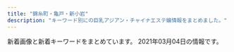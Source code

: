 ```yaml
---
title: "錦糸町・亀戸・新小岩"
description: "キーワード別にの巨乳アジアン・チャイナエステ嬢情報をまとめました。"
---
```


新着画像と新着キーワードをまとめています。
2021年03月04日の情報です。

<DmmAffiliateIns />
<KeywordTable
  shops={
    [
    {
        "url": "http://cherry-esthe.com/",
        "name": "Cherry",
        "keywords": {},
        "station": "JR\u9326\u7cf8\u753a\u99c5\u5357\u53e3",
        "img_links": [
            "http://dccompanyqoo10.cafe24.com/tiffany/images/top/store_bg.png",
            "http://dccompanyqoo10.cafe24.com/tiffany/images/store/store.png",
            "http://dccompanyqoo10.cafe24.com/tiffany/images/common/header.png"
        ]
    },
    {
        "station": "JR\u65b0\u5c0f\u5ca9\u99c5\u5317\u53e3",
        "keywords": {
            "87": 1,
            "C": 6,
            "88": 1,
            "85": 3,
            "86": 3
        },
        "url": "http://mori.me-es.com/",
        "img_links": [
            "http://mori.me-es.com/images/rec.jpg",
            "http://mori.me-es.com/images/index_10.jpg",
            "http://mori.me-es.com/images/index_28.jpg",
            "http://mori.me-es.com/girls/07.jpg",
            "http://mori.me-es.com/images/staff_15.jpg",
            "http://mori.me-es.com/images/index_15.jpg",
            "http://mori.me-es.com/images/index_12.jpg",
            "http://mori.me-es.com/girls/08a.jpg",
            "http://mori.me-es.com/images/index_19.jpg",
            "http://mori.me-es.com/images/index_06.jpg",
            "http://mori.me-es.com/images/index_18.jpg",
            "http://mori.me-es.com/images/index_17.jpg",
            "http://mori.me-es.com/images/index_26.jpg",
            "http://mori.me-es.com/images/index_24.jpg",
            "http://mori.me-es.com/girls/08.jpg",
            "http://mori.me-es.com/images/index_16.jpg",
            "http://mori.me-es.com/images/index_04.jpg",
            "http://mori.me-es.com/girls/00.jpg",
            "http://mori.me-es.com/images/index_13.jpg",
            "http://mori.me-es.com/images/index_22.jpg",
            "http://mori.me-es.com/images/index_07.jpg",
            "http://mori.me-es.com/images/index_29.jpg",
            "http://mori.me-es.com/images/index_30.jpg",
            "http://mori.me-es.com/girls/02.jpg",
            "http://mori.me-es.com/girls/03.jpg",
            "http://mori.me-es.com/images/rec_15.jpg",
            "http://mori.me-es.com/girls/06.jpg",
            "http://mori.me-es.com/images/info.jpg",
            "http://mori.me-es.com/images/index_05.jpg",
            "http://mori.me-es.com/images/info_15.jpg",
            "http://mori.me-es.com/images/index_03.jpg",
            "http://mori.me-es.com/images/index_21.jpg",
            "http://mori.me-es.com/images/sub_28.jpg",
            "http://mori.me-es.com/girls/04.jpg",
            "http://mori.me-es.com/images/index_20.jpg",
            "http://mori.me-es.com/images/index_01.jpg",
            "http://mori.me-es.com/images/index_25.jpg",
            "http://mori.me-es.com/images/index_02.jpg",
            "http://mori.me-es.com/images/index_09.jpg",
            "http://mori.me-es.com/images/index_08.jpg",
            "http://mori.me-es.com/girls/05.jpg",
            "http://mori.me-es.com/images/index_27.jpg",
            "http://mori.me-es.com/girls/01.jpg"
        ],
        "name": "\u68ee"
    },
    {
        "keywords": {
            "98": 2,
            "86": 2,
            "H": 2,
            "C": 12,
            "84": 2,
            "D": 4,
            "89": 6,
            "85": 4
        },
        "name": "\u96c5\u82b3",
        "url": "http://www.o-miyabi.com/",
        "img_links": [
            "http://www.o-miyabi.com/images/index_14.jpg",
            "http://www.o-miyabi.com/images/upload/thumb/51d074f8f9cdb905.jpg",
            "http://www.o-miyabi.com/s/images/pc.png",
            "http://www.o-miyabi.com/images/index_05.jpg",
            "http://www.o-miyabi.com/s/image/nav_cast.png",
            "http://www.o-miyabi.com/s/image/nav_topics.png",
            "http://www.o-miyabi.com/images/index_13.jpg",
            "http://www.o-miyabi.com/s/image/nav_top.png",
            "http://www.o-miyabi.com/s/image/nav_hotel.png",
            "http://www.o-miyabi.com/images/index_03.jpg",
            "http://www.o-miyabi.com/s/uploads/01.jpg",
            "http://www.o-miyabi.com/s/images/iphone.png",
            "http://www.o-miyabi.com/images/index_06.jpg",
            "http://www.o-miyabi.com/s/images/slider/3.jpg",
            "http://www.o-miyabi.com/s/images/service_07.png",
            "http://www.o-miyabi.com/s/images/slider/prev.png",
            "http://www.o-miyabi.com/girl/01.jpg",
            "http://www.o-miyabi.com/s/image/nav_manga.png",
            "http://www.o-miyabi.com/images/upload/thumb/928147996b3538a2.jpg",
            "http://www.o-miyabi.com/images/upload/thumb/db15ea2226867103.jpg",
            "http://www.o-miyabi.com/s/uploads/03.jpg",
            "http://www.o-miyabi.com/images/upload/thumb/6fceb6aef71115ac.jpg",
            "http://www.o-miyabi.com/s/uploads/07.jpg",
            "http://www.o-miyabi.com/images/index_16.jpg",
            "http://www.o-miyabi.com/s/images/t2.jpg",
            "http://www.o-miyabi.com/images/index_09.jpg",
            "http://www.o-miyabi.com/images/index_10.jpg",
            "http://www.o-miyabi.com/s/uploads/02.jpg",
            "http://www.o-miyabi.com/images/rec.jpg",
            "http://www.o-miyabi.com/s/images/t1.jpg",
            "http://www.o-miyabi.com/s/images/okubokomachi.jpg",
            "http://www.o-miyabi.com/s/uploads/04.jpg",
            "http://www.o-miyabi.com/s/image/nav_sys.png",
            "http://www.o-miyabi.com/images/index_19.jpg",
            "http://www.o-miyabi.com/images/movie_09.jpg",
            "http://www.o-miyabi.com/images/upload/thumb/e12bb065f2380463.jpg",
            "http://www.o-miyabi.com/s/uploads/06.jpg",
            "http://www.o-miyabi.com/s/images/service_03.png",
            "http://www.o-miyabi.com/images/upload/thumb/7713de024ddc43e7.jpg",
            "http://www.o-miyabi.com/s/images/slider/2.jpg",
            "http://www.o-miyabi.com/images/rec_09.jpg",
            "http://www.o-miyabi.com/s/images/slider/next.png",
            "http://www.o-miyabi.com/s/images/slider/1.jpg",
            "http://www.o-miyabi.com/s/images/tel.png",
            "http://www.o-miyabi.com/s/images/top_2.jpg",
            "http://www.o-miyabi.com/s/images/t3.jpg",
            "http://www.o-miyabi.com/images/index_18.jpg",
            "http://www.o-miyabi.com/images/upload/thumb/04d21d82d11bc049.jpg",
            "http://www.o-miyabi.com/s/images/service_01.png",
            "http://www.o-miyabi.com/images/index_04.jpg",
            "http://www.o-miyabi.com/images/index_02.jpg",
            "http://www.o-miyabi.com/s/uploads/08.jpg",
            "http://www.o-miyabi.com/images/info_09.jpg",
            "http://www.o-miyabi.com/images/upload/thumb/57af63e7ff71466b.jpg",
            "http://www.o-miyabi.com/images/index_01.jpg",
            "http://www.o-miyabi.com/images/upload/thumb/0dc07af1006255fa.jpg",
            "http://www.o-miyabi.com/images/upload/thumb/6d7987cae648e809.jpg",
            "http://www.o-miyabi.com/images/upload/thumb/301c9a35b11a384f.jpg",
            "http://www.o-miyabi.com/images/upload/thumb/1a8371be7358f1df.jpg",
            "http://www.o-miyabi.com/images/staff_09.jpg",
            "http://www.o-miyabi.com/images/info_02.jpg",
            "http://www.o-miyabi.com/images/upload/thumb/72ffa1fb925d394b.jpg",
            "http://www.o-miyabi.com/images/info.jpg",
            "http://www.o-miyabi.com/images/index_07.jpg",
            "http://www.o-miyabi.com/images/upload/thumb/0981f77ac0a1e07f.jpg"
        ],
        "station": "JR\u65b0\u5c0f\u5ca9\u99c5\u5357\u53e3"
    },
    {
        "keywords": {},
        "url": "http://k-yorocobi.com/",
        "station": "JR\u9326\u7cf8\u753a\u99c5\u5317\u53e3",
        "img_links": [
            "http://k-yorocobi.com/images/bar-staff.png",
            "http://k-yorocobi.com/images/b-tel.png",
            "http://k-yorocobi.com/images/b-movie.png",
            "http://k-yorocobi.com/images/b-mobile.png",
            "http://k-yorocobi.com/images/footer.png",
            "http://k-yorocobi.com/images/bar-interior.png",
            "http://k-yorocobi.com/staff/s-tika.jpg",
            "http://k-yorocobi.com/images/bar-cam.png",
            "http://k-yorocobi.com/staff/s-yuyu.jpg",
            "http://k-yorocobi.com/pic/pic2.jpg",
            "http://k-yorocobi.com/images/bar-news.png",
            "http://k-yorocobi.com/images/c-interior.png",
            "http://k-yorocobi.com/images/b-awaawa.png",
            "http://k-yorocobi.com/images/c-top.png",
            "http://k-yorocobi.com/images/bill.jpg",
            "http://k-yorocobi.com/staff/s-rina.jpg",
            "http://k-yorocobi.com/pic/pic3.jpg",
            "http://k-yorocobi.com/images/c-staff.png",
            "http://k-yorocobi.com/pic/pic4.jpg",
            "http://k-yorocobi.com/images/bar-pickup.png",
            "http://k-yorocobi.com/staff/s-emi.jpg",
            "http://k-yorocobi.com/pic/pic1.jpg"
        ],
        "name": "\u3088\u308d\u3053\u3073"
    },
    {
        "img_links": [
            "https://doraimon.tyo.cm/images/s_face.jpg",
            "https://doraimon.tyo.cm/images/staff_line.jpg",
            "https://doraimon.tyo.cm/photos/sites/32/2021/03/2021030207304993.jpg",
            "https://doraimon.tyo.cm/images/mobile.jpg",
            "https://doraimon.tyo.cm/photos/sites/32/2021/03/2021030207305994.jpg",
            "https://doraimon.tyo.cm/photos/sites/32/2021/03/2021030207310114.jpg",
            "https://doraimon.tyo.cm/images/top.jpg",
            "https://doraimon.tyo.cm/images/s_news.jpg",
            "https://doraimon.tyo.cm/photos/sites/32/2021/03/2021030207304862.jpg",
            "https://doraimon.tyo.cm/images/link.jpg"
        ],
        "station": "JR\u4e80\u6238\u99c5\u5317\u53e3",
        "keywords": {
            "85": 2,
            "D": 4,
            "86": 2
        },
        "name": "\u30c9\u30e9\u3048\u3082\u3093",
        "url": "https://doraimon.tyo.cm/"
    },
    {
        "url": "http://nanaesute.pw/",
        "name": "\u306a\u306a",
        "station": "JR\u9326\u7cf8\u753a\u99c5",
        "keywords": {
            "C": 7
        },
        "img_links": [
            "http://nanaesute.pw/images/top_bn2.jpg",
            "http://nanaesute.pw/images/side3.png",
            "http://nanaesute.pw/images/top_bn1.jpg",
            "http://nanaesute.pw/images/flash1.jpg",
            "http://nanaesute.pw/images/g3.jpg",
            "http://nanaesute.pw/images/g1.jpg",
            "http://nanaesute.pw/images/top.png",
            "http://nanaesute.pw/images/flash.jpg"
        ]
    },
    {
        "img_links": [
            "http://www.hu-wa.work/images/tel.jpg",
            "http://www.hu-wa.work/images/sys.png",
            "http://www.hu-wa.work/img/miho1.jpg",
            "http://www.hu-wa.work/images/3.png",
            "http://www.hu-wa.work/images/interior_t.jpg",
            "http://www.hu-wa.work/images/staff_t.jpg",
            "http://www.hu-wa.work/images/s1.png",
            "http://www.hu-wa.work/img/ayumi1.jpg",
            "http://www.hu-wa.work/staff/maya.jpg",
            "http://www.hu-wa.work/images/ta.jpg",
            "http://www.hu-wa.work/images/2.png",
            "http://www.hu-wa.work/staff/ayumi.jpg",
            "http://www.hu-wa.work/img/miki1.jpg",
            "http://www.hu-wa.work/images/head.jpg",
            "http://www.hu-wa.work/img/yuna1.jpg",
            "http://www.hu-wa.work/images/int2.png",
            "http://www.hu-wa.work/images/news.png",
            "http://www.hu-wa.work/staff/kaori.jpg",
            "http://www.hu-wa.work/images/1.png",
            "http://www.hu-wa.work/staff/miho.jpg",
            "http://www.hu-wa.work/img/kaori1.jpg",
            "http://www.hu-wa.work/images/int1.png",
            "http://www.hu-wa.work/images/5.png",
            "http://www.hu-wa.work/staff/miki.jpg",
            "http://www.hu-wa.work/images/6.png",
            "http://www.hu-wa.work/img/maya1.jpg",
            "http://www.hu-wa.work/staff/yuna.jpg",
            "http://www.hu-wa.work/images/4.png"
        ],
        "name": "Angel\u2019s Smile",
        "keywords": {},
        "station": "JR\u5c0f\u5ca9\u99c5\u5357\u53e3",
        "url": "http://www.hu-wa.work/"
    },
    {
        "station": "\u9752\u7825\u99c5A2\u51fa\u53e3",
        "img_links": [
            "http://shizuku2009.com/images/staff_12.jpg",
            "http://shizuku2009.com/images/index_15.jpg",
            "http://shizuku2009.com/staff/4/1.jpg",
            "http://shizuku2009.com/images/service_13.jpg",
            "http://shizuku2009.com/images/index_06.jpg",
            "http://shizuku2009.com/images/index_20.jpg",
            "http://shizuku2009.com/staff/1/1.jpg",
            "http://shizuku2009.com/images/staff_15.jpg",
            "http://shizuku2009.com/staff/5/1.jpg",
            "http://shizuku2009.com/images/index_07.jpg",
            "http://shizuku2009.com/images/index_02.jpg",
            "http://shizuku2009.com/staff/6/1.jpg",
            "http://shizuku2009.com/images/index_19.jpg",
            "http://shizuku2009.com/images/index_14.jpg",
            "http://shizuku2009.com/images/index_05.jpg",
            "http://shizuku2009.com/images/index_04.jpg",
            "http://shizuku2009.com/images/index_17.jpg",
            "http://shizuku2009.com/images/index_08.jpg",
            "http://shizuku2009.com/staff/2/1.jpg",
            "http://shizuku2009.com/images/index_10.jpg",
            "http://shizuku2009.com/staff/3/1.jpg",
            "http://shizuku2009.com/images/index_09.jpg",
            "http://shizuku2009.com/images/index_13.jpg"
        ],
        "url": "http://shizuku2009.com/",
        "keywords": {},
        "name": "\u79cb"
    },
    {
        "station": "JR\u4e80\u6238\u99c5\u6771\u53e3",
        "img_links": [
            "http://mirage.sweet-relaxation.com/img/cast/yumi-02.jpg",
            "http://mirage.sweet-relaxation.com/img/cast/miya-03.jpg",
            "http://mirage.sweet-relaxation.com/img/cast/yaya-02.jpg",
            "http://mirage.sweet-relaxation.com/img/cast/yaya-03.jpg",
            "http://mirage.sweet-relaxation.com/img/cast/eri-01.jpg",
            "http://mirage.sweet-relaxation.com/img/cast/olive-02.jpg",
            "http://mirage.sweet-relaxation.com/img/cast/nina-03.jpg",
            "http://mirage.sweet-relaxation.com/img/cast/key-01.jpg",
            "http://mirage.sweet-relaxation.com/img/cast/ran-01.jpg",
            "http://mirage.sweet-relaxation.com/img/interior/corridor-1.jpg",
            "http://mirage.sweet-relaxation.com/img/cast/ran-03.jpg",
            "http://mirage.sweet-relaxation.com/img/cast/eri-02.jpg",
            "http://mirage.sweet-relaxation.com/img/cast/olive-03.jpg",
            "http://mirage.sweet-relaxation.com/img/cast/nanar-01.jpg",
            "http://mirage.sweet-relaxation.com/img/cast/miya-01.jpg",
            "http://mirage.sweet-relaxation.com/img/cast/key-03.jpg",
            "http://mirage.sweet-relaxation.com/img/cast/nina-01.jpg",
            "http://mirage.sweet-relaxation.com/img/cast/key-02.jpg",
            "http://mirage.sweet-relaxation.com/img/cast/nina-02.jpg",
            "http://mirage.sweet-relaxation.com/img/cast/nanar-02.jpg",
            "http://mirage.sweet-relaxation.com/img/cast/yaya-01.jpg",
            "http://mirage.sweet-relaxation.com/img/cast/eri-03.jpg",
            "http://mirage.sweet-relaxation.com/img/cast/miya-02.jpg",
            "http://mirage.sweet-relaxation.com/img/cast/nanar-03.jpg",
            "http://mirage.sweet-relaxation.com/img/cast/yumi-01.jpg",
            "http://mirage.sweet-relaxation.com/img/cast/ran-02.jpg",
            "http://mirage.sweet-relaxation.com/img/cast/yumi-03.jpg",
            "http://mirage.sweet-relaxation.com/img/cast/olive-01.jpg"
        ],
        "name": "Mirage\uff5e\u30df\u30e9\u30fc\u30b8\u30e5\uff5e",
        "keywords": {},
        "url": "http://mirage.sweet-relaxation.com/"
    },
    {
        "station": "JR\u9326\u7cf8\u753a\u99c5\u5357\u53e3",
        "keywords": {},
        "url": "http://www.es-raku.link/",
        "img_links": [
            "http://www.es-raku.link/images/int2.png",
            "http://www.es-raku.link/img/ruru1.jpg",
            "http://www.es-raku.link/images/3.jpg",
            "http://www.es-raku.link/images/8.jpg",
            "http://www.es-raku.link/img/kaori1.jpg",
            "http://www.es-raku.link/images/list.jpg",
            "http://www.es-raku.link/images/tel.jpg",
            "http://www.es-raku.link/images/news.jpg",
            "http://www.es-raku.link/images/sys1.jpg",
            "http://www.es-raku.link/images/2.jpg",
            "http://www.es-raku.link/staff/ayaka.jpg",
            "http://www.es-raku.link/img/lucky1.jpg",
            "http://www.es-raku.link/staff/yuki.jpg",
            "http://www.es-raku.link/staff/kaori.jpg",
            "http://www.es-raku.link/staff/ruru.jpg",
            "http://www.es-raku.link/images/int1.png",
            "http://www.es-raku.link/images/menu/interior.png",
            "http://www.es-raku.link/images/r2.jpg",
            "http://www.es-raku.link/staff/mai.jpg",
            "http://www.es-raku.link/images/menu/top.png",
            "http://www.es-raku.link/images/1.jpg",
            "http://www.es-raku.link/staff/lucky.jpg",
            "http://www.es-raku.link/images/r1.jpg",
            "http://www.es-raku.link/images/6.jpg",
            "http://www.es-raku.link/img/yuki1.jpg",
            "http://www.es-raku.link/images/interior_t.png",
            "http://www.es-raku.link/img/riri1.jpg",
            "http://www.es-raku.link/images/line.png",
            "http://www.es-raku.link/images/mobile.jpg",
            "http://www.es-raku.link/images/9.jpg",
            "http://www.es-raku.link/images/staff_t.png",
            "http://www.es-raku.link/img/mai1.jpg",
            "http://www.es-raku.link/img/ayaka1.jpg",
            "http://www.es-raku.link/images/7.jpg",
            "http://www.es-raku.link/images/menu/staff.png",
            "http://www.es-raku.link/images/head.png",
            "http://www.es-raku.link/images/rtel.jpg",
            "http://www.es-raku.link/staff/riri.jpg"
        ],
        "name": "Lucky\uff5e\u30e9\u30c3\u30ad\u30fc\uff5e"
    },
    {
        "keywords": {
            "E": 18,
            "G": 9
        },
        "station": "JR\u5c0f\u5ca9\u99c5\u5317\u53e3",
        "name": "\u4e00\u6642",
        "img_links": [
            "http://biwert.xyz/templets/default/picture/staff_t.jpg",
            "http://biwert.xyz/templets/default/picture/head.jpg",
            "http://biwert.xyz/uploads/allimg/180620/1-1P6201013133b.jpg",
            "http://biwert.xyz/uploads/201003/1-2010031G3421X.jpg",
            "http://biwert.xyz/uploads/201006/1-2010061A941445.jpg",
            "http://biwert.xyz/templets/default/picture/rec1.png",
            "http://biwert.xyz/uploads/201003/1-2010031G35C32.jpg",
            "http://biwert.xyz/uploads/201006/1-2010061F032C0.jpg",
            "http://biwert.xyz/uploads/201109/1-201109141105216.jpg",
            "http://biwert.xyz/uploads/201007/1-20100G4464b26.jpg",
            "http://biwert.xyz/uploads/180620/1-1P62010193X63.jpg",
            "http://biwert.xyz/uploads/180620/1-1P620101629244.png",
            "http://biwert.xyz/images/1-1P621101232H4.png",
            "http://biwert.xyz/templets/default/picture/news.jpg",
            "http://biwert.xyz/templets/default/picture/interior_t.jpg",
            "http://biwert.xyz/uploads/allimg/180620/1-1P620101640O8.png",
            "http://biwert.xyz/uploads/201003/1-2010031G415110.jpg",
            "http://biwert.xyz/uploads/201003/1-2010031G432629.jpg",
            "http://biwert.xyz/uploads/180620/1-1P62010154K00.png"
        ],
        "url": "http://biwert.xyz/"
    },
    {
        "name": "\u5343\u693f",
        "url": "http://sentsubaki.asia/",
        "keywords": {},
        "img_links": [
            "http://sentsubaki.asia/img/cast/yuyu-04.jpg",
            "http://sentsubaki.asia/img/cast/miki-02.jpg",
            "http://sentsubaki.asia/img/btn_interior.png",
            "http://sentsubaki.asia/img/cast/momo-02.jpg",
            "http://sentsubaki.asia/img/cast/aya-03.jpg",
            "http://sentsubaki.asia/img/cast/nina-03.jpg",
            "http://sentsubaki.asia/img/cast/momo-03.jpg",
            "http://sentsubaki.asia/img/cast/yuyu-02.jpg",
            "http://sentsubaki.asia/img/cast/yumi-03.jpg",
            "http://sentsubaki.asia/img/interior/lobby-1.jpg",
            "http://sentsubaki.asia/img/coupon_special.png",
            "http://sentsubaki.asia/img/cast/yuyu-01.jpg",
            "http://sentsubaki.asia/img/cast/momo-04.jpg",
            "http://sentsubaki.asia/img/cast/miki-03.jpg",
            "http://sentsubaki.asia/img/cast/aya-01.jpg",
            "http://sentsubaki.asia/img/cast/aya-04.jpg",
            "http://sentsubaki.asia/img/btn_top.png",
            "http://sentsubaki.asia/img/cast/miki-04.jpg",
            "http://sentsubaki.asia/img/cast/you-02.jpg",
            "http://sentsubaki.asia/img/cast/yumi-02.jpg",
            "http://sentsubaki.asia/img/interior/lobby-2.jpg",
            "http://sentsubaki.asia/img/btn_twitter.png",
            "http://sentsubaki.asia/img/btn_cast.png",
            "http://sentsubaki.asia/img/cast/momo-01.jpg",
            "http://sentsubaki.asia/img/cast/you-03.jpg",
            "http://sentsubaki.asia/img/cast/nina-04.jpg",
            "http://sentsubaki.asia/img/head_tel.png",
            "http://sentsubaki.asia/img/cast/yumi-04.jpg",
            "http://sentsubaki.asia/img/cast/you-01.jpg",
            "http://sentsubaki.asia/img/cast/miki-01.jpg",
            "http://sentsubaki.asia/img/head_time.png",
            "http://sentsubaki.asia/img/cast/you-04.jpg"
        ],
        "station": "JR\u4e80\u6238\u99c5\u6771\u53e3"
    },
    {
        "url": "http://yousei.xyz/",
        "station": "JR\u4e80\u6238\u99c5\u6771\u53e3",
        "name": "Remoon",
        "img_links": [
            "http://yousei.xyz/images/g1.jpg",
            "http://yousei.xyz/images/g6.jpg",
            "http://yousei.xyz/images/mob.png",
            "http://yousei.xyz/images/g2.jpg",
            "http://yousei.xyz/images/r2.jpg",
            "http://yousei.xyz/images/g4.jpg",
            "http://yousei.xyz/images/g3.jpg",
            "http://yousei.xyz/images/mobile.jpg",
            "http://yousei.xyz/images/g5.jpg",
            "http://yousei.xyz/images/r3.jpg",
            "http://yousei.xyz/images/recuit.jpg",
            "http://yousei.xyz/images/top.png",
            "http://yousei.xyz/images/r1.jpg",
            "http://yousei.xyz/images/r4.jpg"
        ],
        "keywords": {}
    },
    {
        "name": "\u3042\u3044\u3053",
        "img_links": [
            "http://www.aierwtbn.xyz/uploads/210223/1-210223145F5H5.jpg",
            "http://www.aierwtbn.xyz/uploads/210223/1-210223145I5F4.jpg",
            "http://www.aierwtbn.xyz/picture/top.png",
            "http://www.aierwtbn.xyz/picture/news.png",
            "http://www.aierwtbn.xyz/uploads/210223/1-210223145K0W7.jpg",
            "http://www.aierwtbn.xyz/picture/end.png",
            "http://www.aierwtbn.xyz/picture/r5.jpg",
            "http://www.aierwtbn.xyz/picture/bj2.jpg",
            "http://www.aierwtbn.xyz/picture/r1.jpg",
            "http://www.aierwtbn.xyz/picture/r3.jpg",
            "http://www.aierwtbn.xyz/picture/r2.jpg",
            "http://www.aierwtbn.xyz/picture/pick.png",
            "http://www.aierwtbn.xyz/uploads/210223/1-210223145H63H.jpg",
            "http://www.aierwtbn.xyz/uploads/210223/1-210223145G3595.jpg",
            "http://www.aierwtbn.xyz/uploads/210223/1-210223145KR53.jpg",
            "http://www.aierwtbn.xyz/picture/face.png",
            "http://www.aierwtbn.xyz/picture/r4.jpg",
            "http://www.aierwtbn.xyz/picture/s_staff.jpg"
        ],
        "station": "JR\u5c0f\u5ca9\u99c5",
        "url": "http://www.aierwtbn.xyz/",
        "keywords": {
            "86": 3,
            "D": 3
        }
    },
    {
        "img_links": [
            "http://www.sh-yuki.work/uploads/190105/1-1Z1051440193X.jpg",
            "http://www.sh-yuki.work/images/mobile.jpg",
            "http://www.sh-yuki.work/uploads/200713/1-200G3110344421.jpg",
            "http://www.sh-yuki.work/uploads/191227/1-19122F93911958.jpg",
            "http://www.sh-yuki.work/uploads/200618/1-20061Q633094V.jpg",
            "http://www.sh-yuki.work/images/room1.jpg",
            "http://www.sh-yuki.work/images/top.png",
            "http://www.sh-yuki.work/uploads/201214/1-20121416231WV.jpg",
            "http://www.sh-yuki.work/uploads/200620/1-20062015425B54.jpg",
            "http://www.sh-yuki.work/uploads/201215/1-201215145200113.jpg",
            "http://www.sh-yuki.work/uploads/190105/1-1Z105143940E6.jpg",
            "http://www.sh-yuki.work/images/s_news.jpg",
            "http://www.sh-yuki.work/uploads/190105/1-1Z105143R9539.jpg",
            "http://www.sh-yuki.work/images/room3.jpg",
            "http://www.sh-yuki.work/uploads/200218/1-20021Q3591A57.jpg",
            "http://www.sh-yuki.work/uploads/191221/1-191221111A3123.jpg",
            "http://www.sh-yuki.work/uploads/191021/1-19102116361I39.jpg",
            "http://www.sh-yuki.work/uploads/200127/1-20012G02404310.jpg",
            "http://www.sh-yuki.work/images/lanmu5.jpg",
            "http://www.sh-yuki.work/uploads/191227/1-19122F94110460.jpg",
            "http://www.sh-yuki.work/images/nbj2.jpg",
            "http://www.sh-yuki.work/images/lanmu3.jpg",
            "http://www.sh-yuki.work/uploads/190105/1-1Z105143921224.jpg",
            "http://www.sh-yuki.work/uploads/190110/1-1Z110093529363.png",
            "http://www.sh-yuki.work/uploads/200110/1-20011013245Y49.jpg",
            "http://www.sh-yuki.work/uploads/200218/1-20021Q359301Q.jpg",
            "http://www.sh-yuki.work/uploads/191028/1-19102Q03S5a4.jpg",
            "http://www.sh-yuki.work/uploads/200620/1-200620154311K4.jpg",
            "http://www.sh-yuki.work/uploads/201215/1-201215145153M4.jpg",
            "http://www.sh-yuki.work/uploads/200713/1-200G3125135C2.jpg",
            "http://www.sh-yuki.work/images/s_staff.jpg",
            "http://www.sh-yuki.work/uploads/191104/1-1911041I124915.jpg",
            "http://www.sh-yuki.work/uploads/200618/1-20061Q6342Y06.jpg",
            "http://www.sh-yuki.work/uploads/191202/1-191202154021200.jpg",
            "http://www.sh-yuki.work/images/end.png",
            "http://www.sh-yuki.work/images/lanmu4.jpg",
            "http://www.sh-yuki.work/images/lanmu2.jpg",
            "http://www.sh-yuki.work/uploads/201214/1-201214162100347.jpg",
            "http://www.sh-yuki.work/images/1.jpg",
            "http://www.sh-yuki.work/uploads/210216/1-210216154459443.jpg",
            "http://www.sh-yuki.work/images/room2.jpg",
            "http://www.sh-yuki.work/uploads/191006/1-191006105IM24.jpg",
            "http://www.sh-yuki.work/uploads/191006/1-191006105P61Z.jpg",
            "http://www.sh-yuki.work/uploads/210216/1-210216154445506.jpg",
            "http://www.sh-yuki.work/images/room4.jpg"
        ],
        "name": "\u3086\u304d",
        "keywords": {
            "89": 2,
            "86": 14,
            "88": 1,
            "D": 17
        },
        "url": "http://www.sh-yuki.work/",
        "station": "JR\u5c0f\u5ca9\u99c5\u5317\u53e3"
    },
    {
        "img_links": [
            "http://miyabi-aroma.xyz/images/index-rose_13.png",
            "http://miyabi-aroma.xyz/images/index-rose_09.png",
            "http://miyabi-aroma.xyz/images/nav/nav-info.jpg",
            "http://miyabi-aroma.xyz/images/index-rose_04.png",
            "http://miyabi-aroma.xyz/images/shishu/se2.jpg",
            "http://miyabi-aroma.xyz/images/nav/nav-staff.jpg",
            "http://miyabi-aroma.xyz/images/staff/3/ami2.jpg",
            "http://miyabi-aroma.xyz/images/staff/3/ami.jpg",
            "http://miyabi-aroma.xyz/images/1801706901.jpg",
            "http://miyabi-aroma.xyz/images/nav/nav-sys.jpg",
            "http://miyabi-aroma.xyz/images/staff/3/yaya2.jpg",
            "http://miyabi-aroma.xyz/images/staff/3/miya2.jpg",
            "http://miyabi-aroma.xyz/images/staff/3/miya.jpg",
            "http://miyabi-aroma.xyz/images/staff/3/yami.jpg",
            "http://miyabi-aroma.xyz/images/index-rose_07.png",
            "http://miyabi-aroma.xyz/images/staff/3/kiki.jpg",
            "http://miyabi-aroma.xyz/images/staff/3/kiki2.jpg",
            "http://miyabi-aroma.xyz/images/staff/3/rina2.jpg",
            "http://miyabi-aroma.xyz/images/staff/3/yaya1.jpg",
            "http://miyabi-aroma.xyz/images/3/2.jpg",
            "http://miyabi-aroma.xyz/images/3/1.jpg",
            "http://miyabi-aroma.xyz/images/index-rose_02.png",
            "http://miyabi-aroma.xyz/images/staff/3/rina.jpg",
            "http://miyabi-aroma.xyz/images/shishu/se1.jpg",
            "http://miyabi-aroma.xyz/images/11.png",
            "http://miyabi-aroma.xyz/images/nav/nav-job.jpg"
        ],
        "url": "http://miyabi-aroma.xyz/",
        "keywords": {
            "C": 7
        },
        "station": "JR\u4e80\u6238\u99c5\u6771\u53e3",
        "name": "\u685c"
    },
    {
        "keywords": {
            "C": 70,
            "88": 14,
            "83": 14,
            "E": 14,
            "92": 14,
            "85": 98,
            "86": 28,
            "D": 126,
            "87": 28,
            "89": 14
        },
        "url": "https://kinshicho-mensesthe.net/",
        "name": "KIRARA",
        "station": "JR\u9326\u7cf8\u753a\u99c5\u5317\u53e3",
        "img_links": [
            "https://kinshicho-mensesthe.net/images/main1.jpg",
            "https://kinshicho-mensesthe.net/staff2/kiki-s1.jpg",
            "https://kinshicho-mensesthe.net/room/5-l.jpg",
            "https://kinshicho-mensesthe.net/staff2/yumi-s1.jpg",
            "https://kinshicho-mensesthe.net/staff2/sakura-l2.jpg",
            "https://kinshicho-mensesthe.net/room/2-l.jpg",
            "https://kinshicho-mensesthe.net/images/camp.png",
            "https://kinshicho-mensesthe.net/staff2/kiki-l1.jpg",
            "https://kinshicho-mensesthe.net/button/staff.png",
            "https://kinshicho-mensesthe.net/mens-esthe-massage/2020/01/22/yuki-s1.jpg",
            "https://kinshicho-mensesthe.net/room/esthe2.jpg",
            "https://kinshicho-mensesthe.net/staff2/saki-l1.jpg",
            "https://kinshicho-mensesthe.net/images/flower.png",
            "https://kinshicho-mensesthe.net/mens-esthe-massage/2020/02/06/sora-s1.jpg",
            "https://kinshicho-mensesthe.net/room/6-l.jpg",
            "https://kinshicho-mensesthe.net/images/footer-l.png",
            "https://kinshicho-mensesthe.net/images/qrcode.png",
            "https://kinshicho-mensesthe.net/staff2/sakura-s2.jpg",
            "https://kinshicho-mensesthe.net/staff2/sora-s1.jpg",
            "https://kinshicho-mensesthe.net/staff2/mai-l1.jpg",
            "https://kinshicho-mensesthe.net/room/3-l.jpg",
            "https://kinshicho-mensesthe.net/room/2-s.jpg",
            "https://kinshicho-mensesthe.net/staff2/rui-s1.jpg",
            "https://kinshicho-mensesthe.net/staff2/rika-l1.jpg",
            "https://kinshicho-mensesthe.net/images/main-sp.jpg",
            "https://kinshicho-mensesthe.net/staff2/yumi-l1.jpg",
            "https://kinshicho-mensesthe.net/staff2/yuka-s1.jpg",
            "https://kinshicho-mensesthe.net/staff2/sora-l1.jpg",
            "https://kinshicho-mensesthe.net/staff2/satomi-s1.jpg",
            "https://kinshicho-mensesthe.net/room/3-s.jpg",
            "https://kinshicho-mensesthe.net/staff2/yuki-s1.jpg",
            "https://kinshicho-mensesthe.net/room/6-s.jpg",
            "https://kinshicho-mensesthe.net/room/esthe3.jpg",
            "https://kinshicho-mensesthe.net/staff2/haruka-s1.jpg",
            "https://kinshicho-mensesthe.net/staff2/sera-s1.jpg",
            "https://kinshicho-mensesthe.net/images/header3.png",
            "https://kinshicho-mensesthe.net/mens-esthe-massage/2020/10/17/moe-s1.jpg",
            "https://kinshicho-mensesthe.net/staff2/sera-l1.jpg",
            "https://kinshicho-mensesthe.net/staff2/rika-s1.jpg",
            "https://kinshicho-mensesthe.net/images/footer-r.png",
            "https://kinshicho-mensesthe.net/staff2/haruka-l1.jpg",
            "https://kinshicho-mensesthe.net/button/blog.png",
            "https://kinshicho-mensesthe.net/staff2/mai-s1.jpg",
            "https://kinshicho-mensesthe.net/staff2/yuki-l1.jpg",
            "https://kinshicho-mensesthe.net/staff2/kokomi-l1.jpg",
            "https://kinshicho-mensesthe.net/room/1-l.jpg",
            "https://kinshicho-mensesthe.net/room/esthe1.jpg",
            "https://kinshicho-mensesthe.net/room/5-s.jpg",
            "https://kinshicho-mensesthe.net/button/home.png",
            "https://kinshicho-mensesthe.net/room/4-s.jpg",
            "https://kinshicho-mensesthe.net/images/clear.png",
            "https://kinshicho-mensesthe.net/room/4-l.jpg",
            "https://kinshicho-mensesthe.net/staff2/rui-l1.jpg",
            "https://kinshicho-mensesthe.net/staff2/kokomi-s1.jpg",
            "https://kinshicho-mensesthe.net/mens-esthe-massage/2020/02/06/satomi-s1.jpg",
            "https://kinshicho-mensesthe.net/staff2/satomi-l1.jpg",
            "https://kinshicho-mensesthe.net/room/1-s.jpg",
            "https://kinshicho-mensesthe.net/staff2/moe-s1.jpg",
            "https://kinshicho-mensesthe.net/staff2/saki-s1.jpg"
        ]
    },
    {
        "station": "JR\u9326\u7cf8\u753a\u99c5\u5317\u53e3",
        "url": "http://kinshicho-es.xyz/",
        "keywords": {
            "C": 7
        },
        "name": "\u30b9\u30c1\u30e5\u30ef\u306e\u30b9\u30de\u30a4\u30eb",
        "img_links": [
            "http://kinshicho-es.xyz/images/news-tit1.jpg",
            "http://kinshicho-es.xyz/images/b2.jpg",
            "http://kinshicho-es.xyz/images/g5.jpg",
            "http://kinshicho-es.xyz/images/left1_2_02.jpg",
            "http://kinshicho-es.xyz/images/r1.jpg",
            "http://kinshicho-es.xyz/images/r3.jpg",
            "http://kinshicho-es.xyz/images/g51.jpg",
            "http://kinshicho-es.xyz/images/r4.jpg",
            "http://kinshicho-es.xyz/images/top.jpg",
            "http://kinshicho-es.xyz/images/r2.jpg",
            "http://kinshicho-es.xyz/images/g3.jpg",
            "http://kinshicho-es.xyz/images/kanban.jpg",
            "http://kinshicho-es.xyz/images/top1.jpg",
            "http://kinshicho-es.xyz/images/g0.jpg",
            "http://kinshicho-es.xyz/images/g2.jpg",
            "http://kinshicho-es.xyz/images/g41.jpg",
            "http://kinshicho-es.xyz/images/b1.jpg"
        ]
    },
    {
        "station": "JR\u4e80\u6238\u99c5\u5317\u53e3",
        "name": "\u685c\u82b1",
        "img_links": [
            "http://yukinosakura.a2.webnavi.work/upload/sites/72/2020/04/2020040708052434.jpg",
            "http://yukinosakura.tyo.cm/images/room3.jpg",
            "http://yukinosakura.a2.webnavi.work/upload/sites/72/2020/04/2020040708052118.jpg",
            "http://yukinosakura.tyo.cm/images/room4.jpg",
            "http://yukinosakura.tyo.cm/images/room2.jpg",
            "http://yukinosakura.tyo.cm/images/s_staff.jpg",
            "http://yukinosakura.tyo.cm/images/s_news.jpg",
            "http://yukinosakura.a2.webnavi.work/upload/sites/72/2020/04/2020040708052353.jpg",
            "http://yukinosakura.tyo.cm/images/top.jpg",
            "http://yukinosakura.tyo.cm/images/s_shedule.jpg",
            "http://yukinosakura.a2.webnavi.work/upload/sites/72/2020/04/2020040708052241.jpg",
            "http://yukinosakura.tyo.cm/images/room1.jpg",
            "http://yukinosakura.tyo.cm/images/mobile.jpg",
            "http://yukinosakura.a2.webnavi.work/upload/sites/72/2020/04/2020040708052456.jpg"
        ],
        "url": "http://yukinosakura.tyo.cm/",
        "keywords": {
            "C": 18,
            "83": 6,
            "D": 24,
            "85": 12,
            "86": 12
        }
    },
    {
        "keywords": {
            "C": 20
        },
        "station": "JR\u9326\u7cf8\u753a\u5357\u53e3",
        "url": "http://harunohana.jpest.net/",
        "name": "\u6625\u306e\u82b1",
        "img_links": [
            "http://harunohana.jpest.net/uploads//sites/38/elementor/thumbs/g3-p3mbdh0sfjb37s5dl0oi5txkdr5uasv3te8udptyvk.jpg",
            "http://harunohana.jpest.net/uploads//sites/38/2021/03/g3.jpg",
            "http://harunohana.jpest.net/uploads//sites/38/elementor/thumbs/g4-p3mbec1gp2hjuwwbjw36y43rzgwycta8xnrv7ujz68.jpg",
            "http://harunohana.jpest.net/uploads//sites/38/elementor/thumbs/c2-p3a4by12f8z2t2xevpk9bl2sc3r4fedekxsoykr020.jpg",
            "http://harunohana.jpest.net/uploads//sites/38/2021/02/c3.jpg",
            "http://harunohana.jpest.net/uploads//sites/38/2021/02/tel_top.png",
            "http://harunohana.jpest.net/uploads//sites/38/2021/02/c4.jpg",
            "http://harunohana.jpest.net/uploads//sites/38/elementor/thumbs/c3-p3a4c1sf6l483iry9r6rlk4mpn8la6sbxgemvolfd4.jpg",
            "http://harunohana.jpest.net/uploads//sites/38/2021/02/c2.jpg",
            "http://harunohana.jpest.net/uploads//sites/38/elementor/thumbs/g2-p3mbcgd30zwwmzmmj2u1yl6l7q6iyltkocswnxcbm8.jpg",
            "http://harunohana.jpest.net/uploads//sites/38/2021/02/mobile.jpg",
            "http://harunohana.jpest.net/uploads//sites/38/2021/03/g2.jpg",
            "http://harunohana.jpest.net/uploads//sites/38/2021/03/1.jpg",
            "http://harunohana.jpest.net/uploads//sites/38/2021/02/tel_staff.png",
            "http://harunohana.jpest.net/uploads//sites/38/2021/02/staff-tit.png",
            "http://harunohana.jpest.net/uploads//sites/38/2021/02/pick-tit.png",
            "http://harunohana.jpest.net/uploads//sites/38/2021/02/xian.jpg",
            "http://harunohana.jpest.net/uploads//sites/38/elementor/thumbs/g1-p3mbbo5xbyuayorl3qn8vsare61ijopmkh8c9mi4sw.jpg",
            "http://harunohana.jpest.net/uploads//sites/38/2021/02/ditiao-1.png",
            "http://harunohana.jpest.net/uploads//sites/38/2021/02/mobile-tit.png",
            "http://harunohana.jpest.net/uploads//sites/38/2021/02/tel_pickup.png",
            "http://harunohana.jpest.net/uploads//sites/38/2021/02/c6.jpg",
            "http://harunohana.jpest.net/uploads//sites/38/elementor/thumbs/c1-p3a4bw5e1kwi5v056or06ljv5c0e005xwohq00tseg.jpg",
            "http://harunohana.jpest.net/uploads//sites/38/2021/02/news-tit.png",
            "http://harunohana.jpest.net/uploads//sites/38/elementor/thumbs/c5-p3a4c3o3k96sqqp7ys00qjnjwezbpkzslpplu8in0o.jpg",
            "http://harunohana.jpest.net/uploads//sites/38/2021/02/c5.jpg",
            "http://harunohana.jpest.net/uploads//sites/38/2021/03/g1.jpg",
            "http://harunohana.jpest.net/uploads//sites/38/2021/02/top-3.png",
            "http://harunohana.jpest.net/uploads//sites/38/2021/02/info-tit.png",
            "http://harunohana.jpest.net/uploads//sites/38/2021/02/c1.jpg",
            "http://harunohana.jpest.net/uploads//sites/38/2021/02/tel_info.png"
        ]
    },
    {
        "keywords": {},
        "url": "http://aria.tokyo-relaxtime.asia/",
        "img_links": [
            "http://aria.tokyo-relaxtime.asia/img/cast/yaya-03.jpg",
            "http://aria.tokyo-relaxtime.asia/img/slick/st-5.jpg",
            "http://aria.tokyo-relaxtime.asia/img/cast/aya-01.jpg",
            "http://aria.tokyo-relaxtime.asia/img/slick/st-2.jpg",
            "http://aria.tokyo-relaxtime.asia/img/cast/yumi-03.jpg",
            "http://aria.tokyo-relaxtime.asia/img/cast/yuri-01.jpg",
            "http://aria.tokyo-relaxtime.asia/img/cast/nana-04.jpg",
            "http://aria.tokyo-relaxtime.asia/img/cast/miki-02.jpg",
            "http://aria.tokyo-relaxtime.asia/img/cast/aki-03.jpg",
            "http://aria.tokyo-relaxtime.asia/img/cast/apple-04.jpg",
            "http://aria.tokyo-relaxtime.asia/img/interior/corridor-1.jpg",
            "http://aria.tokyo-relaxtime.asia/img/cast/aya-03.jpg",
            "http://aria.tokyo-relaxtime.asia/img/cast/yuri-04.jpg",
            "http://aria.tokyo-relaxtime.asia/img/cast/coco-04.jpg",
            "http://aria.tokyo-relaxtime.asia/img/interior/lobby-1.jpg",
            "http://aria.tokyo-relaxtime.asia/img/cast/risa-02.jpg",
            "http://aria.tokyo-relaxtime.asia/img/slick/st-1.jpg",
            "http://aria.tokyo-relaxtime.asia/img/slick/st-3.jpg",
            "http://aria.tokyo-relaxtime.asia/img/cast/nana-03.jpg",
            "http://aria.tokyo-relaxtime.asia/img/cast/apple-02.jpg",
            "http://aria.tokyo-relaxtime.asia/img/cast/risa-04.jpg",
            "http://aria.tokyo-relaxtime.asia/img/cast/aki-01.jpg",
            "http://aria.tokyo-relaxtime.asia/img/cast/coco-03.jpg",
            "http://aria.tokyo-relaxtime.asia/img/cast/yuri-03.jpg",
            "http://aria.tokyo-relaxtime.asia/img/cast/yaya-01.jpg",
            "http://aria.tokyo-relaxtime.asia/img/cast/nana-01.jpg",
            "http://aria.tokyo-relaxtime.asia/img/cast/yumi-04.jpg",
            "http://aria.tokyo-relaxtime.asia/img/cast/miki-03.jpg",
            "http://aria.tokyo-relaxtime.asia/img/cast/apple-01.jpg",
            "http://aria.tokyo-relaxtime.asia/img/cast/aya-04.jpg",
            "http://aria.tokyo-relaxtime.asia/img/cast/yumi-02.jpg",
            "http://aria.tokyo-relaxtime.asia/img/cast/coco-02.jpg",
            "http://aria.tokyo-relaxtime.asia/img/cast/risa-03.jpg",
            "http://aria.tokyo-relaxtime.asia/img/cast/yaya-02.jpg",
            "http://aria.tokyo-relaxtime.asia/img/cast/miki-01.jpg",
            "http://aria.tokyo-relaxtime.asia/img/cast/miki-04.jpg",
            "http://aria.tokyo-relaxtime.asia/img/cast/yaya-04.jpg",
            "http://aria.tokyo-relaxtime.asia/img/cast/aki-04.jpg",
            "http://aria.tokyo-relaxtime.asia/img/cast/aya-02.jpg",
            "http://aria.tokyo-relaxtime.asia/img/slick/st-4.jpg",
            "http://aria.tokyo-relaxtime.asia/img/cast/yumi-01.jpg",
            "http://aria.tokyo-relaxtime.asia/img/cast/rina-02.jpg",
            "http://aria.tokyo-relaxtime.asia/img/cast/rina-03.jpg",
            "http://aria.tokyo-relaxtime.asia/img/cast/coco-01.jpg",
            "http://aria.tokyo-relaxtime.asia/img/cast/rina-04.jpg",
            "http://aria.tokyo-relaxtime.asia/img/cast/rina-01.jpg",
            "http://aria.tokyo-relaxtime.asia/img/cast/apple-03.jpg",
            "http://aria.tokyo-relaxtime.asia/img/cast/risa-01.jpg",
            "http://aria.tokyo-relaxtime.asia/img/cast/aki-02.jpg",
            "http://aria.tokyo-relaxtime.asia/img/cast/nana-02.jpg"
        ],
        "station": "JR\u5c0f\u5ca9\u99c5\u5317\u53e3",
        "name": "Aria\uff5e\u30a2\u30ea\u30a2\uff5e"
    },
    {
        "name": "Piano",
        "url": "https://piano.sweet-relaxation.com/",
        "img_links": [
            "https://piano.sweet-relaxation.com/img/cast/ebi-02.jpg",
            "https://piano.sweet-relaxation.com/img/cast/nana-03.jpg",
            "https://piano.sweet-relaxation.com/img/slick/sl-7.jpg",
            "https://piano.sweet-relaxation.com/img/cast/lili-01.jpg",
            "https://piano.sweet-relaxation.com/img/cast/nico-01.jpg",
            "https://piano.sweet-relaxation.com/img/cast/nana-01.jpg",
            "https://piano.sweet-relaxation.com/img/cast/aye-01.jpg",
            "https://piano.sweet-relaxation.com/img/cast/nana-04.jpg",
            "https://piano.sweet-relaxation.com/img/cast/miky-03.jpg",
            "https://piano.sweet-relaxation.com/img/slick/sl-5.jpg",
            "https://piano.sweet-relaxation.com/img/cast/coco-04.jpg",
            "https://piano.sweet-relaxation.com/img/interior/int-04.jpg",
            "https://piano.sweet-relaxation.com/img/interior/int-03.jpg",
            "https://piano.sweet-relaxation.com/img/cast/aki-03.jpg",
            "https://piano.sweet-relaxation.com/img/cast/aki-02.jpg",
            "https://piano.sweet-relaxation.com/img/cast/aini-01.jpg",
            "https://piano.sweet-relaxation.com/img/slick/sl-2.jpg",
            "https://piano.sweet-relaxation.com/img/slick/sl-6.jpg",
            "https://piano.sweet-relaxation.com/img/cast/lili-03.jpg",
            "https://piano.sweet-relaxation.com/img/cast/miya-02.jpg",
            "https://piano.sweet-relaxation.com/img/cast/luna-01.jpg",
            "https://piano.sweet-relaxation.com/img/slick/sl-1.jpg",
            "https://piano.sweet-relaxation.com/img/cast/coco-02.jpg",
            "https://piano.sweet-relaxation.com/img/cast/aki-04.jpg",
            "https://piano.sweet-relaxation.com/img/cast/aye-02.jpg",
            "https://piano.sweet-relaxation.com/img/cast/nico-04.jpg",
            "https://piano.sweet-relaxation.com/img/cast/aye-04.jpg",
            "https://piano.sweet-relaxation.com/img/slick/sl-3.jpg",
            "https://piano.sweet-relaxation.com/img/cast/aki-01.jpg",
            "https://piano.sweet-relaxation.com/img/cast/coco-01.jpg",
            "https://piano.sweet-relaxation.com/img/cast/ai-04.jpg",
            "https://piano.sweet-relaxation.com/img/cast/aini-03.jpg",
            "https://piano.sweet-relaxation.com/img/cast/ebi-04.jpg",
            "https://piano.sweet-relaxation.com/img/cast/miky-04.jpg",
            "https://piano.sweet-relaxation.com/img/cast/miya-03.jpg",
            "https://piano.sweet-relaxation.com/img/cast/lili-02.jpg",
            "https://piano.sweet-relaxation.com/img/cast/aye-03.jpg",
            "https://piano.sweet-relaxation.com/img/cast/ebi-01.jpg",
            "https://piano.sweet-relaxation.com/img/cast/ebi-03.jpg",
            "https://piano.sweet-relaxation.com/img/cast/miya-04.jpg",
            "https://piano.sweet-relaxation.com/img/cast/nico-02.jpg",
            "https://piano.sweet-relaxation.com/img/cast/luna-04.jpg",
            "https://piano.sweet-relaxation.com/img/cast/aini-04.jpg",
            "https://piano.sweet-relaxation.com/img/cast/coco-03.jpg",
            "https://piano.sweet-relaxation.com/img/interior/int-02.jpg",
            "https://piano.sweet-relaxation.com/img/cast/luna-03.jpg",
            "https://piano.sweet-relaxation.com/img/cast/ai-01.jpg",
            "https://piano.sweet-relaxation.com/img/cast/miya-01.jpg",
            "https://piano.sweet-relaxation.com/img/cast/lili-04.jpg",
            "https://piano.sweet-relaxation.com/img/cast/miky-02.jpg",
            "https://piano.sweet-relaxation.com/img/cast/ai-03.jpg",
            "https://piano.sweet-relaxation.com/img/cast/nico-03.jpg",
            "https://piano.sweet-relaxation.com/img/cast/luna-02.jpg",
            "https://piano.sweet-relaxation.com/img/interior/int-01.jpg",
            "https://piano.sweet-relaxation.com/img/slick/sl-4.jpg",
            "https://piano.sweet-relaxation.com/img/cast/ai-02.jpg",
            "https://piano.sweet-relaxation.com/img/cast/miky-01.jpg",
            "https://piano.sweet-relaxation.com/img/cast/aini-02.jpg",
            "https://piano.sweet-relaxation.com/img/cast/nana-02.jpg"
        ],
        "keywords": {},
        "station": "JR\u65b0\u5c0f\u5ca9\u99c5\u5357\u53e3"
    },
    {
        "station": "JR\u5c0f\u5ca9\u99c5\u5357\u53e3",
        "name": "\u30d1\u30bf\u30e4",
        "img_links": [
            "https://chm.jp/domains1/thaipataya/myimg/imgcom36614_sp.jpg",
            "https://chm.jp/domains1/thaipataya/myimg/imgcom36604_sp.jpg",
            "https://chm.jp/domains1/thaipataya/myimg/imgcom37728_sp.png",
            "https://chm.jp/domains1/thaipataya/myimg/imgcom37360_sp.jpg",
            "https://chm.jp/domains1/thaipataya/myimg/imgcom37656_sp.jpg",
            "https://chm.jp/domains1/thaipataya/myimg/imgcom36615_sp.png",
            "https://chm.jp/domains1/thaipataya/myimg/imgcom37356_sp.jpg",
            "https://chm.jp/domains1/thaipataya/myimg/imgcom37665_sp.jpg",
            "https://chm.jp/sozai/0_4999/bn112_sp.png",
            "https://chm.jp/domains1/thaipataya/myimg/imgcom37661_sp.png",
            "https://chm.jp/domains1/thaipataya/myimg/imgcom37654_sp.jpg",
            "https://chm.jp/domains1/thaipataya/myimg/imgcom37068_sp.png",
            "https://chm.jp/domains1/thaipataya/myimg/imgcom37730_sp.png",
            "https://chm.jp/domains1/thaipataya/myimg/imgcom36606_sp.jpg",
            "https://chm.jp/domains1/thaipataya/myimg/imgcom37664_sp.png",
            "https://chm.jp/domains1/thaipataya/myimg/imgcom36607_sp.jpg",
            "https://chm.jp/domains1/thaipataya/myimg/imgcom37657_sp.jpg",
            "https://chm.jp/domains1/thaipataya/myimg/slideimg36561_sp.jpg",
            "https://chm.jp/domains1/thaipataya/myimg/imgcom37915_sp.jpg",
            "https://chm.jp/domains1/thaipataya/myimg/imgcom36619_sp.jpg",
            "https://chm.jp/domains1/thaipataya/myimg/imgcom36581_sp.jpg",
            "https://chm.jp/domains1/thaipataya/myimg/imgcom36634_sp.jpg",
            "https://chm.jp/domains1/thaipataya/myimg/imgcom37789_sp.png",
            "https://chm.jp/domains1/thaipataya/myimg/imgcom37738_sp.png",
            "https://chm.jp/domains1/thaipataya/myimg/imgcom37666_sp.jpg",
            "https://chm.jp/domains1/thaipataya/myimg/imgcom36635_sp.jpg",
            "https://chm.jp/domains1/thaipataya/myimg/imgcom37361_sp.png",
            "https://chm.jp/domains1/thaipataya/myimg/imgcom37734_sp.png",
            "https://chm.jp/domains1/thaipataya/myimg/imgcom37727_sp.png",
            "https://chm.jp/domains1/thaipataya/myimg/imgcom36605_sp.jpg",
            "https://chm.jp/domains1/thaipataya/myimg/imgcom37733_sp.png",
            "https://chm.jp/domains1/thaipataya/myimg/imgcom37362_sp.png",
            "https://chm.jp/domains1/thaipataya/myimg/imgcom36633_sp.jpg",
            "https://chm.jp/domains1/thaipataya/myimg/imgcom37177_sp.png",
            "https://chm.jp/domains1/thaipataya/myimg/imgcom37655_sp.jpg",
            "https://chm.jp/domains1/thaipataya/myimg/imgcom37731_sp.png",
            "https://chm.jp/domains1/thaipataya/myimg/imgcom37726_sp.png",
            "https://chm.jp/domains1/thaipataya/myimg/imgcom37841_sp.jpg",
            "https://chm.jp/domains1/thaipataya/myimg/imgcom37839_sp.jpg",
            "https://chm.jp/domains1/thaipataya/myimg/imgcom37067_sp.png",
            "https://chm.jp/domains1/thaipataya/myimg/imgcom37355_sp.jpg",
            "https://chm.jp/domains1/thaipataya/myimg/imgcom37739_sp.png",
            "https://chm.jp/domains1/thaipataya/myimg/imgcom36567_sp.jpg",
            "https://chm.jp/domains1/thaipataya/myimg/slideimg36560_sp.jpg",
            "https://chm.jp/domains1/thaipataya/myimg/imgcom37174_sp.png",
            "https://chm.jp/domains1/thaipataya/myimg/imgcom37736_sp.png",
            "https://chm.jp/domains1/thaipataya/myimg/imgcom37172_sp.png",
            "https://chm.jp/domains1/thaipataya/myimg/imgcom37667_sp.png",
            "https://chm.jp/domains1/thaipataya/myimg/imgcom37914_sp.jpg",
            "https://chm.jp/domains1/thaipataya/myimg/imgcom37737_sp.png",
            "http://chm.jp/img/linebutton_82x20.png",
            "https://chm.jp/domains1/thaipataya/myimg/imgcom37660_sp.png",
            "https://chm.jp/domains1/thaipataya/myimg/imgcom37358_sp.jpg",
            "https://chm.jp/domains1/thaipataya/myimg/imgcom36603_sp.png",
            "https://chm.jp/domains1/thaipataya/myimg/imgcom37913_sp.jpg",
            "https://chm.jp/domains1/thaipataya/myimg/imgcom36582_sp.jpg",
            "https://chm.jp/domains1/thaipataya/myimg/imgcom37668_sp.png",
            "https://chm.jp/domains1/thaipataya/myimg/imgcom37710_sp.jpg",
            "https://chm.jp/sozai/0_4999/bn122_sp.png",
            "https://chm.jp/domains1/thaipataya/myimg/imgcom37740_sp.png",
            "https://chm.jp/domains1/thaipataya/myimg/imgcom37833_sp.jpg",
            "https://chm.jp/domains1/thaipataya/myimg/imgcom37658_sp.png",
            "https://chm.jp/domains1/thaipataya/myimg/imgcom36578_sp.jpg",
            "https://chm.jp/domains1/thaipataya/myimg/imgcom37663_sp.jpg",
            "https://chm.jp/domains1/thaipataya/myimg/imgcom37662_sp.png",
            "https://chm.jp/domains1/thaipataya/myimg/imgcom36577_sp.jpg",
            "https://chm.jp/domains1/thaipataya/myimg/imgcom37357_sp.jpg",
            "https://chm.jp/domains1/thaipataya/myimg/imgcom37916_sp.jpg",
            "https://chm.jp/domains1/thaipataya/myimg/imgcom36565_sp.jpg",
            "https://chm.jp/domains1/thaipataya/myimg/imgcom37359_sp.jpg",
            "https://chm.jp/domains1/thaipataya/myimg/imgcom37729_sp.png",
            "https://chm.jp/domains1/thaipataya/myimg/imgcom36618_sp.png",
            "https://chm.jp/domains1/thaipataya/myimg/imgcom37725_sp.png",
            "https://chm.jp/domains1/thaipataya/myimg/imgcom37669_sp.jpg",
            "https://chm.jp/domains1/thaipataya/myimg/imgcom37732_sp.png",
            "https://chm.jp/domains1/thaipataya/myimg/imgcom36636_sp.jpg",
            "https://chm.jp/domains1/thaipataya/myimg/imgcom37840_sp.jpg",
            "https://chm.jp/domains1/thaipataya/myimg/slideimg36562_sp.jpg",
            "https://chm.jp/domains1/thaipataya/myimg/imgcom36566_sp.png",
            "https://chm.jp/domains1/thaipataya/myimg/imgcom37659_sp.png",
            "https://chm.jp/domains1/thaipataya/myimg/imgcom37834_sp.jpg",
            "https://chm.jp/domains1/thaipataya/myimg/imgcom37653_sp.jpg",
            "https://chm.jp/domains1/thaipataya/myimg/imgcom36613_sp.jpg"
        ],
        "url": "http://thaipataya.chm.jp/",
        "keywords": {
            "C": 13,
            "\u30bb\u30af\u30b7\u30fc": 1
        }
    },
    {
        "url": "http://y-rlx.net/",
        "keywords": {
            "87": 1,
            "95": 2,
            "92": 1,
            "90": 1,
            "85": 1,
            "86": 2,
            "89": 1
        },
        "station": "JR\u65b0\u5c0f\u5ca9\u99c5\u5357\u53e3",
        "name": "\u7f8e\u697d",
        "img_links": [
            "http://y-rlx.net/images/acc_tit03.jpg",
            "http://y-rlx.net/images/index_19.png",
            "http://y-rlx.net/images/index_21.jpg",
            "http://y-rlx.net/images/index_13.jpg",
            "http://y-rlx.net/images/acc_16.jpg",
            "http://y-rlx.net/girl/05a.jpg",
            "http://y-rlx.net/images/02.png",
            "http://y-rlx.net/girl/06.jpg",
            "http://y-rlx.net/images/index_16.png",
            "http://y-rlx.net/girl/p01.jpg",
            "http://y-rlx.net/girl/07.jpg",
            "http://y-rlx.net/images/index_14.png",
            "http://y-rlx.net/girl/05.jpg",
            "http://y-rlx.net/images/acc_tit.jpg",
            "http://y-rlx.net/images/sys_16.jpg",
            "http://y-rlx.net/images/staff_16.jpg",
            "http://y-rlx.net/images/index_23.jpg",
            "http://y-rlx.net/girl/09.jpg",
            "http://y-rlx.net/girl/03.jpg",
            "http://y-rlx.net/images/index_12.jpg",
            "http://y-rlx.net/images/index_09.jpg",
            "http://y-rlx.net/images/info.png",
            "http://y-rlx.net/girl/08.jpg",
            "http://y-rlx.net/images/index_04.png",
            "http://y-rlx.net/images/index_08.jpg",
            "http://y-rlx.net/images/acc_tit01.jpg",
            "http://y-rlx.net/images/sys.jpg",
            "http://y-rlx.net/girl/010a.jpg",
            "http://y-rlx.net/girl/00.jpg",
            "http://y-rlx.net/images/rec.jpg",
            "http://y-rlx.net/girl/03a.jpg",
            "http://y-rlx.net/girl/09a.jpg",
            "http://y-rlx.net/images/line.jpg",
            "http://y-rlx.net/girl/02.jpg",
            "http://y-rlx.net/girl/01.jpg",
            "http://y-rlx.net/images/rex_16.jpg",
            "http://y-rlx.net/girl/010.jpg",
            "http://y-rlx.net/images/index_06.png",
            "http://y-rlx.net/images/index_11.jpg",
            "http://y-rlx.net/images/index_02.png",
            "http://y-rlx.net/girl/07a.jpg",
            "http://y-rlx.net/images/01.png",
            "http://y-rlx.net/images/index_10.jpg",
            "http://y-rlx.net/images/index_07.png",
            "http://y-rlx.net/images/rec_16.jpg",
            "http://y-rlx.net/images/03.png"
        ]
    },
    {
        "keywords": {
            "87": 4,
            "D": 4,
            "E": 2,
            "C": 11,
            "86": 2
        },
        "url": "http://www.himawari-shinkoiwa.com/",
        "station": "JR\u65b0\u5c0f\u5ca9\u99c5\u5357\u53e3",
        "img_links": [
            "http://www.himawari-shinkoiwa.com/images/slider/2.jpg",
            "http://www.himawari-shinkoiwa.com/files/003-02.jpg",
            "http://www.himawari-shinkoiwa.com/img/tel.png",
            "http://www.himawari-shinkoiwa.com/images/slider/3.jpg",
            "http://www.himawari-shinkoiwa.com/img/ttl_info.png",
            "http://www.himawari-shinkoiwa.com/img/ttl_move.png",
            "http://www.himawari-shinkoiwa.com/files/002.jpg",
            "http://www.himawari-shinkoiwa.com/img/ttl_news.png",
            "http://www.himawari-shinkoiwa.com/img/move.jpg",
            "http://www.himawari-shinkoiwa.com/img/goback.jpg",
            "http://www.himawari-shinkoiwa.com/img/btn_side_mobile.jpg",
            "http://www.himawari-shinkoiwa.com/img/btn_blog.png",
            "http://www.himawari-shinkoiwa.com/files/001.jpg",
            "http://www.himawari-shinkoiwa.com/img/pickup.jpg",
            "http://www.himawari-shinkoiwa.com/files/003.jpg",
            "http://www.himawari-shinkoiwa.com/files/002-02.jpg",
            "http://www.himawari-shinkoiwa.com/files/001-02.jpg",
            "http://www.himawari-shinkoiwa.com/images/slider/1.jpg",
            "http://www.himawari-shinkoiwa.com/images/line.png"
        ],
        "name": "\u3072\u307e\u308f\u308a"
    },
    {
        "keywords": {},
        "station": "\u9752\u7825\u99c5",
        "name": "\u7652\u3057\u306e\u68ee",
        "img_links": [
            "http://iyasimori.jpest.net/uploads//sites/37/2021/01/g4-150x150.jpg",
            "http://iyasimori.jpest.net/uploads//sites/37/2021/01/g5.jpg",
            "http://iyasimori.jpest.net/uploads//sites/37/2021/01/top.jpg",
            "http://iyasimori.jpest.net/uploads//sites/37/2021/01/r5.jpg",
            "http://iyasimori.jpest.net/uploads//sites/37/2021/01/g4.jpg",
            "http://iyasimori.jpest.net/uploads//sites/37/2021/01/news03.png",
            "http://iyasimori.jpest.net/uploads//sites/37/2021/01/g2-2.jpg",
            "http://iyasimori.jpest.net/uploads//sites/37/2021/01/news01.png",
            "http://iyasimori.jpest.net/uploads//sites/37/2021/01/mobile.png",
            "http://iyasimori.jpest.net/uploads//sites/37/2021/01/g5-150x150.jpg",
            "http://iyasimori.jpest.net/uploads//sites/37/2021/01/a2.jpg",
            "http://iyasimori.jpest.net/uploads//sites/37/2021/01/r4-1.jpg",
            "http://iyasimori.jpest.net/uploads//sites/37/2021/01/g2-2-150x150.jpg",
            "http://iyasimori.jpest.net/uploads//sites/37/2021/01/g3-2-150x150.jpg",
            "http://iyasimori.jpest.net/uploads//sites/37/2021/01/g1-3-150x150.jpg",
            "http://iyasimori.jpest.net/uploads//sites/37/2021/01/bj_03.jpg",
            "http://iyasimori.jpest.net/uploads//sites/37/2021/01/tite-staff.jpg",
            "http://iyasimori.jpest.net/uploads//sites/37/2021/01/g1-3.jpg",
            "http://iyasimori.jpest.net/uploads//sites/37/2021/01/a.jpg",
            "http://iyasimori.jpest.net/uploads//sites/37/2021/01/r6.jpg",
            "http://iyasimori.jpest.net/uploads//sites/37/2021/01/g3-2.jpg",
            "http://iyasimori.jpest.net/uploads//sites/37/2021/01/r3-1.jpg"
        ],
        "url": "http://iyasimori.jpest.net/"
    },
    {
        "keywords": {
            "\u30bb\u30af\u30b7\u30fc": 2
        },
        "name": "\u7652\u3057\u306e\u6cc9",
        "station": "JR\u9326\u7cf8\u753a\u99c5\u5317\u53e3",
        "url": "https://iyashinoizumi.com/",
        "img_links": [
            "https://iyashinoizumi.com/wp-content/uploads/hiruwari.png",
            "https://iyashinoizumi.com/wp-content/uploads/0731EF09-7405-4B36-8468-B17A307EB894-e1579436226478.jpeg",
            "https://iyashinoizumi.com/wp-content/uploads/9B89E764-B754-425D-A9AC-BB5566FA6AC4-270x300.jpeg",
            "https://iyashinoizumi.com/wp-content/uploads/2019/06/43D6BE9C-43F6-45C2-95E5-E775CE725D67.jpeg",
            "https://iyashinoizumi.com/wp-content/uploads/9B89E764-B754-425D-A9AC-BB5566FA6AC4.jpeg",
            "https://iyashinoizumi.com/wp-content/uploads/2019/06/momoko1.jpg",
            "https://iyashinoizumi.com/wp-content/uploads/0731EF09-7405-4B36-8468-B17A307EB894.jpeg",
            "https://iyashinoizumi.com/wp-content/uploads/2019/06/001.jpg",
            "https://iyashinoizumi.com/wp-content/uploads/7208DC4D-6E47-49CE-B1C0-3607E54E114B.jpeg",
            "https://iyashinoizumi.com/wp-content/uploads/7208DC4D-6E47-49CE-B1C0-3607E54E114B-210x300.jpeg",
            "https://iyashinoizumi.com/wp-content/uploads/5AA02D30-2C43-42C1-BE02-48E5A5C27E91.jpeg",
            "https://iyashinoizumi.com/wp-content/uploads/2019/06/5293C707-270F-4802-8168-1493DA07DDAE.jpeg",
            "https://iyashinoizumi.com/wp-content/uploads/rin.jpg",
            "https://iyashinoizumi.com/wp-content/uploads/2019/06/50CD669B-0FFA-4734-B898-EB3D53E95C21.jpeg",
            "https://iyashinoizumi.com/wp-content/uploads/2019/06/2DD3549C-F937-441D-B0E3-E26520ACFABD-e1559410733851.jpeg",
            "https://iyashinoizumi.com/wp-content/uploads/0731EF09-7405-4B36-8468-B17A307EB894-197x300.jpeg",
            "https://iyashinoizumi.com/wp-content/uploads/5AA02D30-2C43-42C1-BE02-48E5A5C27E91-226x300.jpeg"
        ]
    },
    {
        "img_links": [
            "http://hani-est.xyz/images/g6.jpg",
            "http://hani-est.xyz/images/banna2.jpg",
            "http://hani-est.xyz/images/g5.jpg",
            "http://hani-est.xyz/images/top.jpg",
            "http://hani-est.xyz/images/a1.jpg",
            "http://hani-est.xyz/images/g4.jpg",
            "http://hani-est.xyz/images/banna.jpg",
            "http://hani-est.xyz/images/zi-ao.png",
            "http://hani-est.xyz/images/zi-staff.png",
            "http://hani-est.xyz/images/zi-service.png",
            "http://hani-est.xyz/images/zi-pri.png",
            "http://hani-est.xyz/images/banna1.jpg",
            "http://hani-est.xyz/images/new1.jpg",
            "http://hani-est.xyz/images/g2.jpg",
            "http://hani-est.xyz/images/zi-newface.png",
            "http://hani-est.xyz/images/g1.jpg"
        ],
        "station": "\u897f\u5927\u5cf6\u99c5A1\u51fa\u53e3",
        "keywords": {
            "94": 10,
            "\u5de8\u4e73": 10,
            "83": 10,
            "C": 41,
            "E": 10,
            "82": 10,
            "\u4e73": 10,
            "90": 20
        },
        "url": "http://hani-est.xyz/",
        "name": "\u871c\u82b1"
    },
    {
        "station": "\u68ee\u4e0b\u99c5A4\u53e3",
        "url": "http://ipidiw.com/relaxnomori/",
        "img_links": [
            "http://ipidiw.com/relaxnomori/user_data/00000020.jpg",
            "http://ipidiw.com/relaxnomori/images/interior_t.jpg",
            "http://ipidiw.com/relaxnomori/images/tt.jpg",
            "http://ipidiw.com/relaxnomori/images/staff_t.jpg",
            "http://ipidiw.com/relaxnomori/images/rem.jpg",
            "http://ipidiw.com/relaxnomori/images/mobile.jpg",
            "http://ipidiw.com/relaxnomori/user_data/00000019.jpg",
            "http://ipidiw.com/relaxnomori/user_data/00000017.jpg",
            "http://ipidiw.com/relaxnomori/images/interior.png",
            "http://ipidiw.com/relaxnomori/images/tp.png",
            "http://ipidiw.com/relaxnomori/images/news.jpg",
            "http://ipidiw.com/relaxnomori/user_data/00000018.jpg"
        ],
        "name": "\u30ea\u30e9\u30c3\u30af\u30b9\u306e\u68ee",
        "keywords": {
            "90": 2,
            "93": 1,
            "86": 1
        }
    },
    {
        "station": "\u4eac\u6210\u7acb\u77f3\u99c5\u5317\u53e3",
        "url": "http://www.es-royal.click/",
        "name": "\u5e78\u305b",
        "keywords": {},
        "img_links": [
            "http://www.es-royal.click/images/8.jpg",
            "http://www.es-royal.click/images/ta.jpg",
            "http://www.es-royal.click/images/6.jpg",
            "http://www.es-royal.click/img/momo1.jpg",
            "http://www.es-royal.click/images/interior_t.jpg",
            "http://www.es-royal.click/img/emi1.jpg",
            "http://www.es-royal.click/images/head.jpg",
            "http://www.es-royal.click/images/int1.png",
            "http://www.es-royal.click/img/mimi1.jpg",
            "http://www.es-royal.click/images/5.jpg",
            "http://www.es-royal.click/images/mobile.jpg",
            "http://www.es-royal.click/images/4.jpg",
            "http://www.es-royal.click/images/b1.jpg",
            "http://www.es-royal.click/img/nana1.jpg",
            "http://www.es-royal.click/images/news.png",
            "http://www.es-royal.click/images/7.jpg",
            "http://www.es-royal.click/images/b2.jpg",
            "http://www.es-royal.click/images/main_footer.jpg",
            "http://www.es-royal.click/img/momo2.jpg",
            "http://www.es-royal.click/images/int2.png",
            "http://www.es-royal.click/images/staff_t.jpg",
            "http://www.es-royal.click/img/miyuki1.jpg",
            "http://www.es-royal.click/images/9.jpg",
            "http://www.es-royal.click/img/ego1.jpg",
            "http://www.es-royal.click/images/b3.jpg",
            "http://www.es-royal.click/images/s1.png",
            "http://www.es-royal.click/images/sys1.png",
            "http://www.es-royal.click/images/1.jpg",
            "http://www.es-royal.click/img/aya1.jpg",
            "http://www.es-royal.click/images/main_top.jpg"
        ]
    },
    {
        "station": "JR\u5c0f\u5ca9\u99c5\u5357\u53e3",
        "img_links": [
            "http://iyasi-heal.com/images/slider1/03.jpg",
            "http://iyasi-heal.com/images/returnBtn.png",
            "http://iyasi-heal.com/images/mobile.jpg",
            "http://iyasi-heal.com/staffPhoto/b20200606151240.jpg",
            "http://iyasi-heal.com/staffPhoto/s20191114093407.jpg",
            "http://iyasi-heal.com/staffPhoto/s20191008160301.jpg",
            "http://iyasi-heal.com/staffPhoto/s20190815113058.jpg",
            "http://iyasi-heal.com/staffPhoto/s20200606151251.jpg",
            "http://iyasi-heal.com/images/slider1/01.jpg",
            "http://iyasi-heal.com/staffPhoto/s20200606151240.jpg",
            "http://iyasi-heal.com/staffPhoto/b20191114093407.jpg",
            "http://iyasi-heal.com/images/gallery1.png",
            "http://iyasi-heal.com/staffPhoto/s20191008160214.jpg",
            "http://iyasi-heal.com/staffPhoto/s20200909152230.jpg",
            "http://iyasi-heal.com/staffPhoto/b20200909152230.jpg",
            "http://iyasi-heal.com/images/slider1/02.jpg",
            "http://iyasi-heal.com/staffPhoto/s20191008160204.jpg",
            "http://iyasi-heal.com/staffPhoto/s20190815113117.jpg",
            "http://iyasi-heal.com/staffPhoto/b20191008160204.jpg",
            "http://iyasi-heal.com/js/sliderLine/slide_next.png",
            "http://iyasi-heal.com/js/sliderLine/slide_prev.png",
            "http://iyasi-heal.com/staffPhoto/s20200606151247.jpg",
            "http://iyasi-heal.com/staffPhoto/b20190815113058.jpg",
            "http://iyasi-heal.com/staffPhoto/b20190815113117.jpg"
        ],
        "url": "http://iyasi-heal.com/",
        "keywords": {
            "85": 1,
            "D": 4,
            "C": 1
        },
        "name": "\u308a\u308a"
    },
    {
        "img_links": [
            "http://www.awawa-es.info/photo/202009/15998944321424280736.jpeg",
            "http://www.awawa-es.info/p/4.jpg",
            "http://www.awawa-es.info/img/images/sys_06.png",
            "http://www.awawa-es.info/photo/201605/14635511391411412709.jpg",
            "http://www.awawa-es.info/p/1.jpg",
            "http://www.awawa-es.info/photo/home/2391374197264.jpg",
            "http://www.awawa-es.info/photo/202002/1580956374749618033.jpg",
            "http://www.awawa-es.info/img/i1.jpg",
            "http://www.awawa-es.info/img/images/sys_03.png",
            "http://www.awawa-es.info/photo/home/4051599894438.jpg",
            "http://www.awawa-es.info/photo/home/7151463551145.jpg",
            "http://www.awawa-es.info/img/i2.jpg",
            "http://www.awawa-es.info/p/aa.jpg",
            "http://www.awawa-es.info/photo/201307/13741973921454741938.jpg",
            "http://www.awawa-es.info/p/3.jpg",
            "http://www.awawa-es.info/img/images/sys_05.png",
            "http://www.awawa-es.info/img/s2.jpg",
            "http://www.awawa-es.info/img/rm.jpg",
            "http://www.awawa-es.info/photo/202011/1604645058826879711.png",
            "http://www.awawa-es.info/p/cc.jpg",
            "http://www.awawa-es.info/img/images/sys_04.png",
            "http://www.awawa-es.info/img/hinfo.png",
            "http://www.awawa-es.info/photo/home/3281580956380.jpg",
            "http://www.awawa-es.info/img/h2.png",
            "http://www.awawa-es.info/p/2.jpg",
            "http://www.awawa-es.info/img/sd.png",
            "http://www.awawa-es.info/img/hsys.png",
            "http://www.awawa-es.info/img/hstaff.png",
            "http://www.awawa-es.info/img/images/sys_01.png",
            "http://www.awawa-es.info/p/bb.jpg",
            "http://www.awawa-es.info/img/return.png",
            "http://www.awawa-es.info/img/images/sys_02.png",
            "http://www.awawa-es.info/img/h1.png",
            "http://www.awawa-es.info/img/hjob.png",
            "http://www.awawa-es.info/img/tmp.jpg",
            "http://www.awawa-es.info/photo/202009/15998945321509738889.jpeg",
            "http://www.awawa-es.info/img/bottom.jpg",
            "http://www.awawa-es.info/photo/home/4241374197436.jpg",
            "http://www.awawa-es.info/img/h3.png",
            "http://www.awawa-es.info/img/acc.png",
            "http://www.awawa-es.info/photo/201307/1374197215469380174.jpg",
            "http://www.awawa-es.info/photo/home/5241604645075.jpg",
            "http://www.awawa-es.info/img/s1.jpg"
        ],
        "url": "http://www.awawa-es.info/",
        "name": "\u3042\u308f\u308f",
        "keywords": {
            "D": 8,
            "C": 2,
            "89": 4,
            "87": 4,
            "85": 4
        },
        "station": "JR\u9326\u7cf8\u753a\u99c5\u5357\u53e3"
    },
    {
        "img_links": [
            "http://mariabella.ies.fun/images/pick.jpg",
            "http://mariabella.ies.fun/photos/sites/45/2019/09/2019091016323921.jpeg",
            "http://mariabella.ies.fun/images/ac2.jpg",
            "http://mariabella.ies.fun/photos/sites/45/2019/09/2019092717170772.jpeg",
            "http://mariabella.ies.fun/images/r02.jpg",
            "http://mariabella.ies.fun/images/r03.jpg",
            "http://mariabella.ies.fun/images/mobile1.jpg",
            "http://mariabella.ies.fun/images/info.jpg",
            "http://mariabella.ies.fun/images/r06.jpg",
            "http://mariabella.ies.fun/images/r04.jpg",
            "http://mariabella.ies.fun/images/ac1.jpg",
            "http://mariabella.ies.fun/images/news.jpg",
            "http://mariabella.ies.fun/images/r05.jpg",
            "http://mariabella.ies.fun/images/r01.jpg",
            "http://mariabella.ies.fun/images/r09.jpg",
            "http://mariabella.ies.fun/images/mobile.jpg",
            "http://mariabella.ies.fun/photos/sites/45/2020/01/2020012420100278.jpeg",
            "http://mariabella.ies.fun/images/s-staff.jpg",
            "http://mariabella.ies.fun/images/ac3.jpg",
            "http://mariabella.ies.fun/images/top.png",
            "http://mariabella.ies.fun/photos/sites/45/2018/06/2018062706422857.jpg",
            "http://mariabella.ies.fun/images/r07.jpg",
            "http://mariabella.ies.fun/images/s-recriut.jpg"
        ],
        "keywords": {
            "E": 3,
            "\u30bb\u30af\u30b7\u30fc": 3
        },
        "url": "http://mariabella.ies.fun/",
        "station": "JR\u5c0f\u5ca9\u99c5\u5317\u53e3",
        "name": "\u30de\u30ea\u30a2\u30d9\u30fc\u30e9"
    },
    {
        "name": "\u30a8\u30eb\u30b0\u30e9\u30f3\u30c7-elgrande-",
        "station": "JR\u65b0\u5c0f\u5ca9\u99c5\u5357\u53e3",
        "url": "http://el-grande.asia/",
        "keywords": {},
        "img_links": [
            "http://el-grande.asia/img/cast/lucy-03.jpg",
            "http://el-grande.asia/img/cast/hana-03.jpg",
            "http://el-grande.asia/img/dagger.png",
            "http://el-grande.asia/img/cast/aki-04.jpg",
            "http://el-grande.asia/img/cast/hana-01.jpg",
            "http://el-grande.asia/img/cast/sara-05.jpg",
            "http://el-grande.asia/img/cast/mai-01.jpg",
            "http://el-grande.asia/img/interior/lobby-1.jpg",
            "http://el-grande.asia/img/cast/mei-03.jpg",
            "http://el-grande.asia/img/cast/belu-01.jpg",
            "http://el-grande.asia/img/cast/belu-04.jpg",
            "http://el-grande.asia/img/cast/rey-01.jpg",
            "http://el-grande.asia/img/cast/ringo-04.jpg",
            "http://el-grande.asia/img/cast/misa-01.jpg",
            "http://el-grande.asia/img/cast/baby-04.jpg",
            "http://el-grande.asia/img/cast/ringo-01.jpg",
            "http://el-grande.asia/img/cast/rey-02.jpg",
            "http://el-grande.asia/img/btn_twitter.png",
            "http://el-grande.asia/img/cast/aki-01.jpg",
            "http://el-grande.asia/img/cast/sara-08.jpg",
            "http://el-grande.asia/img/cast/baby-02.jpg",
            "http://el-grande.asia/img/cast/baby-01.jpg",
            "http://el-grande.asia/img/cast/haru-02.jpg",
            "http://el-grande.asia/img/cast/lucy-02.jpg",
            "http://el-grande.asia/img/cast/mai-03.jpg",
            "http://el-grande.asia/img/cast/aki-02.jpg",
            "http://el-grande.asia/img/cast/haru-01.jpg",
            "http://el-grande.asia/img/cast/hana-04.jpg",
            "http://el-grande.asia/img/cast/baby-03.jpg",
            "http://el-grande.asia/img/cast/lucy-04.jpg",
            "http://el-grande.asia/img/cast/mai-04.jpg",
            "http://el-grande.asia/img/cast/belu-03.jpg",
            "http://el-grande.asia/img/cast/haru-04.jpg",
            "http://el-grande.asia/img/cast/mei-02.jpg",
            "http://el-grande.asia/img/cast/misa-04.jpg",
            "http://el-grande.asia/img/cast/lucy-01.jpg",
            "http://el-grande.asia/img/interior/corridor-1.jpg",
            "http://el-grande.asia/img/btn_interior.png",
            "http://el-grande.asia/img/cast/ringo-02.jpg",
            "http://el-grande.asia/img/interior/shower-4.jpg",
            "http://el-grande.asia/img/btn_cast.png",
            "http://el-grande.asia/img/btn_top.png",
            "http://el-grande.asia/img/cast/rey-04.jpg",
            "http://el-grande.asia/img/cast/mei-01.jpg",
            "http://el-grande.asia/img/cast/mei-04.jpg",
            "http://el-grande.asia/img/cast/haru-03.jpg",
            "http://el-grande.asia/img/cast/aki-03.jpg",
            "http://el-grande.asia/img/cast/belu-02.jpg",
            "http://el-grande.asia/img/cast/ringo-03.jpg",
            "http://el-grande.asia/img/cast/hana-02.jpg",
            "http://el-grande.asia/img/cast/sara-06.jpg"
        ]
    }
]
}
/>
<DmmAffiliateScript />
